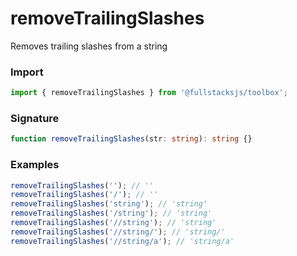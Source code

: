 # removeTrailingSlashes

Removes trailing slashes from a string

### Import

```typescript copy
import { removeTrailingSlashes } from '@fullstacksjs/toolbox';
```

### Signature

```typescript copy
function removeTrailingSlashes(str: string): string {}
```

### Examples

```typescript copy
removeTrailingSlashes(''); // ''
removeTrailingSlashes('/'); // ''
removeTrailingSlashes('string'); // 'string'
removeTrailingSlashes('/string'); // 'string'
removeTrailingSlashes('//string'); // 'string'
removeTrailingSlashes('//string/'); // 'string/'
removeTrailingSlashes('//string/a'); // 'string/a'
```
